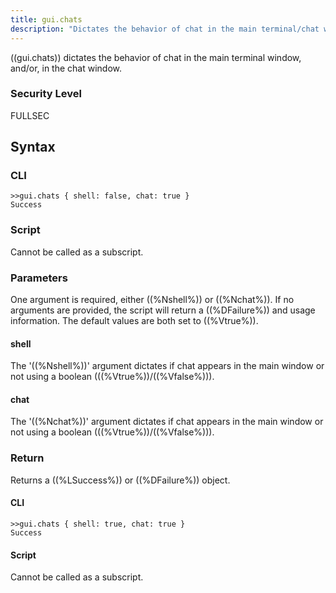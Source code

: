 ```yaml
---
title: gui.chats
description: "Dictates the behavior of chat in the main terminal/chat window"
---
```


((gui.chats)) dictates the behavior of chat in the main terminal window, and/or, in the chat window.

### Security Level

FULLSEC

## Syntax

### CLI

```
>>gui.chats { shell: false, chat: true }
Success
```

### Script

Cannot be called as a subscript.

### Parameters

One argument is required, either ((%Nshell%)) or ((%Nchat%)). If no arguments are provided, the script will return a ((%DFailure%)) and usage information. The default values are both set to ((%Vtrue%)).

#### shell

The '((%Nshell%))' argument dictates if chat appears in the main window or not using a boolean (((%Vtrue%))/((%Vfalse%))).

#### chat

The '((%Nchat%))' argument dictates if chat appears in the main window or not using a boolean (((%Vtrue%))/((%Vfalse%))).

### Return

Returns a ((%LSuccess%)) or ((%DFailure%)) object.

#### CLI

```
>>gui.chats { shell: true, chat: true }
Success
```

#### Script

Cannot be called as a subscript.
